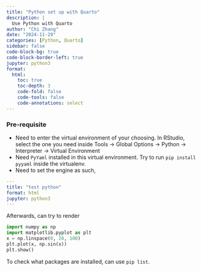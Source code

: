 ```yaml
---
title: "Python set up with Quarto"
description: |
  Use Python with Quarto
author: "Chi Zhang"
date: "2024-11-29"
categories: [Python, Quarto]
sidebar: false
code-block-bg: true
code-block-border-left: true
jupyter: python3
format: 
  html:
    toc: true
    toc-depth: 3
    code-fold: false
    code-tools: false
    code-annotations: select
---
```



### Pre-requisite 

* Need to enter the virtual environment of your choosing. In RStudio, select the one you need inside Tools -> Global Options -> Python -> Interpreter -> Virtual Environment
* Need `PyYaml` installed in this virtual environment. Try to run `pip install pyyaml` inside the virtualenv.
* Need to set the engine as such, 

```yaml
---
title: "test python"
format: html
jupyter: python3
---
```


Afterwards, can try to render 

```python
import numpy as np
import matplotlib.pyplot as plt
x = np.linspace(0, 20, 100)
plt.plot(x, np.sin(x))
plt.show()
```


To check what packages are installed, can use `pip list`.









